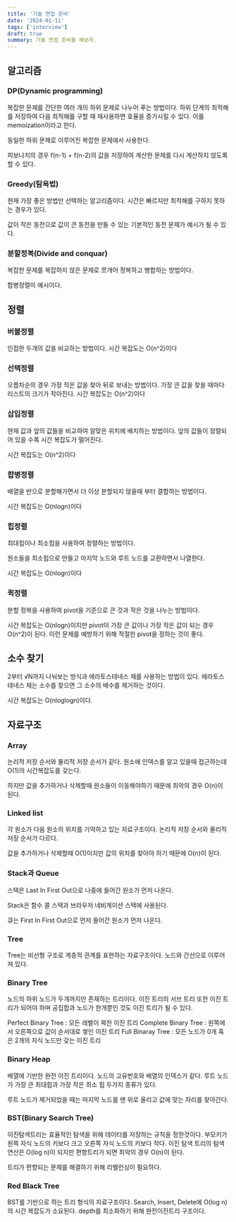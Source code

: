 ```yaml
---
title: '기술 면접 준비'
date: '2024-01-11'
tags: ['interview']
draft: true
summary: 기술 면접 준비를 해보자.
---
```


## 알고리즘

### DP(Dynamic programming)

복잡한 문제를 간단한 여러 개의 하위 문제로 나누어 푸는 방법이다.
하위 단계의 최적해를 저장하여 다음 최적해를 구할 때 재사용하면 효율을 증가시킬 수 있다.
이를 memoization이라고 한다.

동일한 하위 문제로 이루어진 복잡한 문제에서 사용한다.

피보나치의 경우 f(n-1) + f(n-2)의 값을 저장하여 계산한 문제를 다시 계산하지 않도록 할 수 있다.

### Greedy(탐욕법)

현재 가장 좋은 방법만 선택하는 알고리즘이다.
시간은 빠르지만 최적해를 구하지 못하는 경우가 있다.

값이 작은 동전으로 값이 큰 동전을 만들 수 있는 기본적인 동전 문제가 예시가 될 수 있다.

### 분할정복(Divide and conquar)

복잡한 문제를 복잡하지 않은 문제로 쪼개어 정복하고 병합하는 방법이다.

합병정렬이 예시이다.

## 정렬

### 버블정렬

인접한 두개의 값을 비교하는 방법이다.
시간 복잡도는 O(n^2)이다

### 선택정렬

오름차순의 경우 가장 작은 값을 찾아 뒤로 보내는 방법이다.
가장 큰 값을 찾을 때마다 리스트의 크기가 작아진다.
시간 복잡도는 O(n^2)이다

### 삽입정렬

현재 값과 앞의 값들을 비교하여 알맞은 위치에 배치하는 방법이다.
앞의 값들이 정렬되어 있을 수록 시간 복잡도가 떨어진다.

시간 복잡도는 O(n^2)이다

### 합병정렬

배열을 반으로 분할해가면서 더 이상 분할되지 않을때 부터 결합하는 방법이다.

시간 복잡도는 O(nlogn)이다

### 힙정렬

최대힙이나 최소힙을 사용하여 정렬하는 방법이다.

원소들을 최소힙으로 만들고 마지막 노드와 루트 노드를 교환하면서 나열한다.

시간 복잡도는 O(nlogn)이다

### 퀵정렬

분할 정복을 사용하여 pivot을 기준으로 큰 것과 작은 것을 나누는 방법이다.

시간 복잡도는 O(nlogn)이지만 pivot이 가장 큰 값이나 가장 작은 값이 되는 경우 O(n^2)이 된다.
이런 문제를 예방하기 위해 적절한 pivot을 정하는 것이 좋다.

## 소수 찾기

2부터 √N까지 나눠보는 방식과 에라토스테네스 체를 사용하는 방법이 있다.
에라토스테네스 체는 소수를 찾으면 그 소수의 배수를 제거하는 것이다.

시간 복잡도는 O(nloglogn)이다.

## 자료구조

### Array

논리적 저장 순서와 물리적 저장 순서가 같다.
원소에 인덱스를 알고 있을때 접근하는데 O(1)의 시간복잡도를 갖는다.

하지만 값을 추가하거나 삭제할때 원소들이 이동해야하기 때문에 최악의 경우 O(n)이 된다.

### Linked list

각 원소가 다음 원소의 위치를 기억하고 있는 자료구조이다.
논리적 저장 순서와 물리적 저장 순서가 다르다.

값을 추가하거나 삭제할때 O(1)이지만 값의 위치를 찾아야 하기 때문에 O(n)이 된다.

### Stack과 Queue

스택은 Last In First Out으로 나중에 들어간 원소가 먼저 나온다.

Stack은 함수 콜 스택과 브라우저 네비게이션 스택에 사용된다.

큐는 First In First Out으로 먼저 들어간 원소가 먼저 나온다.

### Tree

Tree는 비선형 구조로 계층적 관계를 표현하는 자료구조이다.
노드와 간선으로 이루어져 있다.

### Binary Tree

노드의 하위 노드가 두개까지만 존재하는 트리이다.
이진 트리의 서브 트리 또한 이진 트리가 되어야 하며 공집합과 노드가 한개뿐인 것도 이진 트리가 될 수 있다.

Perfect Binary Tree : 모든 레벨이 꽉찬 이진 트리
Complete Binary Tree : 왼쪽에서 오른쪽으로 값이 순서대로 쌓인 이진 트리
Full Binaray Tree : 모든 노드가 0개 혹은 2개의 자식 노드만 갖는 이진 트리

### Binary Heap

배열에 기반한 완전 이진 트리이다. 노드의 고유번호와 배열의 인덱스가 같다.
루트 노드가 가장 큰 최대힙과 가장 작은 최소 힙 두가지 종류가 있다.

루트 노드가 제거되었을 때는 마지막 노드를 맨 위로 올리고 값에 맞는 자리를 찾아간다.

### BST(Binary Search Tree)

이진탐색트리는 효율적인 탐색을 위해 데이터를 저장하는 규칙을 정한것이다.
부모키가 왼쪽 자식 노드의 키보다 크고 오른쪽 자식 노드의 키보다 작다.
이진 탐색 트리의 탐색 연산은 O(log n)이 되지만 편향트리가 되면 최악의 경우 O(n)이 된다.

트리가 편향되는 문제를 해결하기 위해 리벨런싱이 필요하다.

### Red Black Tree

BST를 기반으로 하는 트리 형식의 자료구조이다. Search, Insert, Delete에 O(log n)의 시간 복잡도가 소요된다.
depth를 최소화하기 위해 완전이진트리 구조이다.

